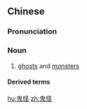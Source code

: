 ==Chinese==
{{zh-forms}}

===Pronunciation===
{{zh-pron
|m=guǐguài
|c=gwai2 gwaai3
|mn=kúi-koài
|cat=n
}}

===Noun===
{{zh-noun}}

# [[ghost]]s and [[monster]]s

====Derived terms====
{{zh-der|妖魔鬼怪}}

[[hu:鬼怪]]
[[zh:鬼怪]]